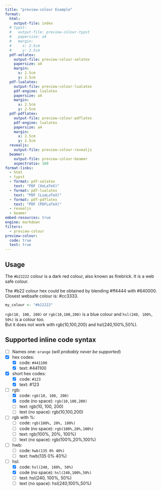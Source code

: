 ```yaml
---
title: "preview-colour Example"
format:
  html:
    output-file: index
  # typst:
  #   output-file: preview-colour-typst
  #   papersize: a4
  #   margin:
  #     x: 2.5cm
  #     y: 2.5cm
  pdf-xelatex:
    output-file: preview-colour-xelatex
    papersize: a4
    margin:
      x: 2.5cm
      y: 2.5cm
  pdf-lualatex:
    output-file: preview-colour-lualatex
    pdf-engine: lualatex
    papersize: a4
    margin:
      x: 2.5cm
      y: 2.5cm
  pdf-pdflatex:
    output-file: preview-colour-pdflatex
    pdf-engine: lualatex
    papersize: a4
    margin:
      x: 2.5cm
      y: 2.5cm
  revealjs:
    output-file: preview-colour-revealjs
  beamer:
    output-file: preview-colour-beamer
    aspectratio: 169
format-links:
  - html
  - typst
  - format: pdf-xelatex
    text: "PDF (XeLaTeX)"
  - format: pdf-lualatex
    text: "PDF (LuaLaTeX)"
  - format: pdf-pdflatex
    text: "PDF (PDFLaTeX)"
  - revealjs
  - beamer
embed-resources: true
engine: markdown
filters:
  - preview-colour
preview-colour:
  code: true
  text: true
---
```


## Usage

The `#b22222` colour is a dark red colour, also known as firebrick.
It is a web safe colour.

::: {.content-visible when-format="html"}
The #b22 colour hex could be obtained by blending #ff4444 with #640000.
Closest websafe colour is: #cc3333.
:::

```r
my_colour <- "#b22222"
```

`rgb(10, 100, 200)` or `rgb(10,100,200)` is a blue colour and `hsl(240, 100%, 50%)` is a colour too.  
But it does not work with rgb(10,100,200) and hsl(240,100%,50%).

## Supported inline code syntax

- [ ] Names one: `orange` (*will probably never be supported*)
- [x] hex codes:
  - [x] code: `#441100`
  - [x] text: #441100
- [x] short hex codes:
  - [x] code: `#123`
  - [x] text: #123
- [ ] rgb:
  - [x] code: `rgb(10, 100, 200)`
  - [x] code (no space): `rgb(10,100,200)`
  - [ ] text: rgb(10, 100, 200)
  - [ ] text (no space): rgb(10,100,200)
- [ ] rgb with %:
  - [ ] code: `rgb(100%, 20%, 100%)`
  - [ ] code (no space): `rgb(100%,20%,100%)`
  - [ ] text: rgb(100%, 20%, 100%)
  - [ ] text (no space): rgb(100%,20%,100%)
- [ ] hwb:
  - [ ] code: `hwb(135 0% 40%)`
  - [ ] text: hwb(135 0% 40%)
- [ ] hsl:
  - [x] code: `hsl(240, 100%, 50%)`
  - [x] code (no space): `hsl(240,100%,50%)`
  - [ ] text: hsl(240, 100%, 50%)
  - [ ] text (no space): hsl(240,100%,50%)
